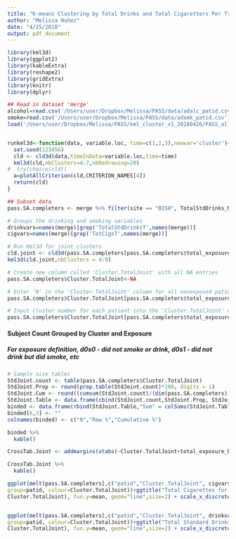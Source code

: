 ```yaml
---
title: "K-means Clustering by Total Drinks and Total Cigaretters Per Trimester for Participants With Three Completed Trimesters in the South Africa Site"
author: "Melissa Nuñez"
date: "4/25/2018"
output: pdf_document
---
```



```r
library(kml3d)
library(ggplot2)
library(kableExtra)
library(reshape2)
library(gridExtra)
library(knitr)
library(dplyr)

## Read in dataset 'merge'
alcohol=read.csv('/Users/user/Dropbox/Melissa/PASS/data/adalc_patid.csv')
smoke=read.csv('/Users/user/Dropbox/Melissa/PASS/data/adsmk_patid.csv')
load('/Users/user/Dropbox/Melissa/PASS/kml_cluster_v1_20180426/PASS_allparticipants_v1_20180421.Rdata')


runkml3d<-function(data, variable.loc, time=c(1,2,3),newvar='cluster'){
  set.seed(123456)
  cld <- cld3d(data,timeInData=variable.loc,time=time)
  kml3d(cld,nbClusters=4:7,nbRedrawing=20)
#  try(choice(cld))
  a=plotAllCriterion(cld,CRITERION_NAMES[4])
  return(cld)
}

```



```r
## Subset data
pass.SA.completers <- merge %>% filter(site == "BISH", TotalStdDrinks_Num_Avai_tri==3)

# Groups the drinking and smoking variables
drinkvars=names(merge)[grep('TotalStdDrinksT',names(merge))]
cigvars=names(merge)[grep('TotCigsT',names(merge))]

# Run Kml3d for joint clusters
cld.joint <- cld3d(pass.SA.completers[pass.SA.completers$total_exposure_both!='d0s0',], timeInData = list(grep('TotCigsT',names(merge)),grep('TotalStdDrinksT',names(merge))), time = c(1,2,3))
kml3d(cld.joint,nbClusters = 4:9)

# Create new column called 'Cluster.TotalJoint' with all NA entries
pass.SA.completers$Cluster.TotalJoint<-NA

# Enter 'N' in the 'Cluster.TotalJoint' column for all nonexposed patients
pass.SA.completers$Cluster.TotalJoint[pass.SA.completers$total_exposure_both=='d0s0']='N'

# Input cluster number for each patient into the 'Cluster.TotalJoint' column
pass.SA.completers$Cluster.TotalJoint[pass.SA.completers$total_exposure_both!='d0s0']=getClusters(cld.joint,4)
```


#### Subject Count Grouped by Cluster and Exposure
##### For exposure definition, d0s0 - did not smoke or drink, d0s1 - did not drink but did smoke, etc
```r
# Sample size tables
StdJoint.count <- table(pass.SA.completers$Cluster.TotalJoint)
StdJoint.Prop <- round(prop.table(StdJoint.count)*100, digits = 1)
StdJoint.Cum <- round((cumsum(StdJoint.count)/(dim(pass.SA.completers)[1]))*100, digits = 1)
StdJoint.Table <- data.frame(cbind(StdJoint.count,StdJoint.Prop, StdJoint.Cum))
binded <- data.frame(rbind(StdJoint.Table,"Sum" = colSums(StdJoint.Table[1:2])))
binded[6,3] <- ""
colnames(binded) <- c("N","Raw %","Cumulative %")

binded %>%
  kable()

CrossTab.Joint <- addmargins(xtabs(~Cluster.TotalJoint+total_exposure_both, data = pass.SA.completers))

CrossTab.Joint %>%
  kable()

ggplot(melt(pass.SA.completers[,c("patid","Cluster.TotalJoint", cigvars)], id=c('patid','Cluster.TotalJoint')), aes(x=variable,y=value,
group=patid, colour=Cluster.TotalJoint))+ggtitle("Total Cigarettes for Joint Cluster")+stat_summary(aes(y = value,group =
Cluster.TotalJoint), fun.y=mean, geom="line",size=2) + scale_x_discrete(labels=c("T1","T2","T3")) + facet_grid(. ~ Cluster.TotalJoint)


ggplot(melt(pass.SA.completers[,c("patid","Cluster.TotalJoint", drinkvars)], id=c('patid','Cluster.TotalJoint')), aes(x=variable,y=value,
group=patid, colour=Cluster.TotalJoint))+ggtitle("Total Standard Drinks for Joint Cluster")+stat_summary(aes(y = value,group =
Cluster.TotalJoint), fun.y=mean, geom="line",size=2) + scale_x_discrete(labels=c("T1","T2","T3")) + facet_grid(. ~ Cluster.TotalJoint)

```





